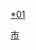 {{Catnav|頁面分類|...|地级市|贵州地级市|安顺|安顺行政区划}}
{{Catnav|頁面分類|...|地级行政区|贵州市州|贵州各市州行政区划|安顺行政区划}}
{{Catnav|頁面分類|...|贵州行政区划|贵州县级行政区|贵州各市州县级行政区}}
{{Catnav|頁面分類|...|中国各省行政区划|贵州行政区划|贵州市州|贵州各市州行政区划|贵州各市州县级行政区}}

[[category:安顺行政区划|*01]]
[[Category:贵州各市州县级行政区|市]]